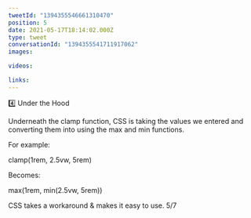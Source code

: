 ```yaml
---
tweetId: "1394355546661310470"
position: 5
date: 2021-05-17T18:14:02.000Z
type: tweet
conversationId: "1394355541711917062"
images:

videos:

links:
---
```


4️⃣ Under the Hood

Underneath the clamp function, CSS is taking the values we entered and converting them into using the max and min functions.

For example:

clamp(1rem, 2.5vw, 5rem)

Becomes:

max(1rem, min(2.5vw, 5rem))

CSS takes a workaround & makes it easy to use. 5/7
